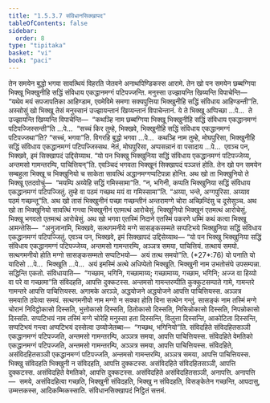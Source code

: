 ```yaml
---
title: "1.5.3.7 संविधानसिक्खापद"
tableOfContents: false
sidebar:
  order: 8
type: "tipitaka"
basket: "vi"
book: "paci"
---
```



<DynamicBreadcrumb />

<Division number="180" book="paci">

<Paragraph number="589" book="paci">
तेन समयेन बुद्धो भगवा सावत्थियं विहरति जेतवने अनाथपिण्डिकस्स आरामे. तेन खो पन समयेन छब्बग्गिया भिक्खू भिक्खुनीहि सद्धिं संविधाय एकद्धानमग्गं पटिपज्जन्ति. मनुस्सा उज्झायन्ति खिय्यन्ति विपाचेन्ति—  “यथेव मयं सपजापतिका आहिण्डाम, एवमेविमे समणा सक्यपुत्तिया भिक्खुनीहि सद्धिं संविधाय आहिण्डन्ती”ति.
</Paragraph>

<Paragraph number="590" book="paci">
अस्सोसुं खो भिक्खू तेसं मनुस्सानं उज्झायन्तानं खिय्यन्तानं विपाचेन्तानं. ये ते भिक्खू अप्पिच्छा …पे…  ते उज्झायन्ति खिय्यन्ति विपाचेन्ति—  “कथञ्हि नाम छब्बग्गिया भिक्खू भिक्खुनीहि सद्धिं संविधाय एकद्धानमग्गं पटिपज्जिस्सन्ती”ति …पे…  “सच्चं किर तुम्हे, भिक्खवे, भिक्खुनीहि सद्धिं संविधाय एकद्धानमग्गं पटिपज्जथा”ति? “सच्चं, भगवा”ति. विगरहि बुद्धो भगवा …पे…  कथञ्हि नाम तुम्हे, मोघपुरिसा, भिक्खुनीहि सद्धिं संविधाय एकद्धानमग्गं पटिपज्जिस्सथ. नेतं, मोघपुरिसा, अप्पसन्नानं वा पसादाय …पे…  एवञ्च पन, भिक्खवे, इमं सिक्खापदं उद्दिसेय्याथ.
</Paragraph>

<Paragraph number="591" book="paci">
<Emphasis>“यो पन भिक्खु भिक्खुनिया सद्धिं संविधाय एकद्धानमग्गं पटिपज्जेय्य, अन्तमसो गामन्तरम्पि, पाचित्तियन्”</Emphasis>ति.
</Paragraph>

<Paragraph number="592" book="paci">
एवञ्चिदं भगवता भिक्खूनं सिक्खापदं पञ्ञत्तं होति.
</Paragraph>

</Division>
<Division number="181" book="paci">

<Paragraph number="593" book="paci">
तेन खो पन समयेन सम्बहुला भिक्खू च भिक्खुनियो च साकेता सावत्थिं अद्धानमग्गप्पटिपन्ना होन्ति. अथ खो ता भिक्खुनियो ते भिक्खू एतदवोचुं—  “मयम्पि अय्येहि सद्धिं गमिस्सामा”ति. “न, भगिनी, कप्पति भिक्खुनिया सद्धिं संविधाय एकद्धानमग्गं पटिपज्जितुं. तुम्हे वा पठमं गच्छथ मयं वा गमिस्सामा”ति. “अय्या, भन्ते, अग्गपुरिसा. अय्याव पठमं गच्छन्तू”ति. अथ खो तासं भिक्खुनीनं पच्छा गच्छन्तीनं अन्तरामग्गे चोरा अच्छिन्दिंसु च दूसेसुञ्च. अथ खो ता भिक्खुनियो सावत्थिं गन्त्वा भिक्खुनीनं एतमत्थं आरोचेसुं. भिक्खुनियो भिक्खूनं एतमत्थं आरोचेसुं. भिक्खू भगवतो एतमत्थं आरोचेसुं.
</Paragraph>

<Paragraph number="594" book="paci">
अथ खो भगवा एतस्मिं निदाने एतस्मिं पकरणे धम्मिं कथं कत्वा भिक्खू आमन्तेसि—  “अनुजानामि, भिक्खवे, सत्थगमनीये मग्गे सासङ्कसम्मते सप्पटिभये भिक्खुनिया सद्धिं संविधाय एकद्धानमग्गं पटिपज्जितुं. एवञ्च पन, भिक्खवे, इमं सिक्खापदं उद्दिसेय्याथ—
</Paragraph>

</Division>
<Division number="182" book="paci">

<Paragraph number="595" book="paci">
<Emphasis>“यो पन भिक्खु भिक्खुनिया सद्धिं संविधाय एकद्धानमग्गं पटिपज्जेय्य, अन्तमसो गामन्तरम्पि, अञ्ञत्र समया, पाचित्तियं. तत्थायं समयो. सत्थगमनीयो होति मग्गो सासङ्कसम्मतो सप्पटिभयो—  अयं तत्थ समयो”</Emphasis>ति. (*27*:<Emphasis>76</Emphasis>)
</Paragraph>

</Division>
<Division number="183" book="paci">

<Paragraph number="596" book="paci">
<Emphasis>यो पना</Emphasis>ति यो यादिसो …पे…  <Emphasis>भिक्खू</Emphasis>ति …पे…  अयं इमस्मिं अत्थे अधिप्पेतो भिक्खूति.
</Paragraph>

<Paragraph number="597" book="paci">
<Emphasis>भिक्खुनी</Emphasis> नाम उभतोसंघे उपसम्पन्ना.
</Paragraph>

<Paragraph number="598" book="paci">
<Emphasis>सद्धिन्</Emphasis>ति एकतो.
</Paragraph>

<Paragraph number="599" book="paci">
<Emphasis>संविधाया</Emphasis>ति—  “गच्छाम, भगिनि, गच्छामाय्य; गच्छामाय्य, गच्छाम, भगिनि; अज्ज वा हिय्यो वा परे वा गच्छामा”ति संविदहति, आपत्ति दुक्कटस्स.
</Paragraph>

<Paragraph number="600" book="paci">
<Emphasis>अन्तमसो गामन्तरम्पी</Emphasis>ति कुक्कुटसम्पाते गामे, गामन्तरे गामन्तरे आपत्ति पाचित्तियस्स. अगामके अरञ्ञे, अद्धयोजने अद्धयोजने आपत्ति पाचित्तियस्स.
</Paragraph>

<Paragraph number="601" book="paci">
<Emphasis>अञ्ञत्र समया</Emphasis>ति ठपेत्वा समयं.
</Paragraph>

<Paragraph number="602" book="paci">
<Emphasis>सत्थगमनीयो</Emphasis> नाम मग्गो न सक्का होति विना सत्थेन गन्तुं.
</Paragraph>

<Paragraph number="603" book="paci">
<Emphasis>सासङ्कं</Emphasis> नाम तस्मिं मग्गे चोरानं निविट्ठोकासो दिस्सति, भुत्तोकासो दिस्सति, ठितोकासो दिस्सति, निसिन्नोकासो दिस्सति, निपन्नोकासो दिस्सति.
</Paragraph>

<Paragraph number="604" book="paci">
<Emphasis>सप्पटिभयं</Emphasis> नाम तस्मिं मग्गे चोरेहि मनुस्सा हता दिस्सन्ति, विलुत्ता दिस्सन्ति, आकोटिता दिस्सन्ति, सप्पटिभयं गन्त्वा अप्पटिभयं दस्सेत्वा उय्योजेतब्बा—  “गच्छथ, भगिनियो”ति.
</Paragraph>

</Division>
<Division number="184" book="paci">

<Paragraph number="605" book="paci">
संविदहिते संविदहितसञ्ञी एकद्धानमग्गं पटिपज्जति, अन्तमसो गामन्तरम्पि, अञ्ञत्र समया, आपत्ति पाचित्तियस्स. संविदहिते वेमतिको एकद्धानमग्गं पटिपज्जति, अन्तमसो गामन्तरम्पि, अञ्ञत्र समया, आपत्ति पाचित्तियस्स. संविदहिते, असंविदहितसञ्ञी एकद्धानमग्गं पटिपज्जति, अन्तमसो गामन्तरम्पि, अञ्ञत्र समया, आपत्ति पाचित्तियस्स.
</Paragraph>

<Paragraph number="606" book="paci">
भिक्खु संविदहति भिक्खुनी न संविदहति, आपत्ति दुक्कटस्स. असंविदहिते संविदहितसञ्ञी, आपत्ति दुक्कटस्स. असंविदहिते वेमतिको, आपत्ति दुक्कटस्स. असंविदहिते असंविदहितसञ्ञी, अनापत्ति.
</Paragraph>

</Division>
<Division number="185" book="paci">

<Paragraph number="607" book="paci">
अनापत्ति—  समये, असंविदहित्वा गच्छति, भिक्खुनी संविदहति, भिक्खु न संविदहति, विसङ्केतेन गच्छन्ति, आपदासु, उम्मत्तकस्स, आदिकम्मिकस्साति.

</Paragraph>
</Division>

<Paragraph number="608" type="center" book="paci">
संविधानसिक्खापदं निट्ठितं सत्तमं.
</Paragraph>